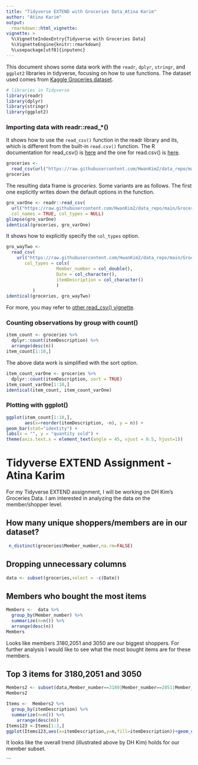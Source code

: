 ```yaml
---
title: "Tidyverse EXTEND with Groceries Data_Atina Karim"
author: "Atina Karim"
output:
  rmarkdown::html_vignette:
vignette: >
  %\VignetteIndexEntry{Tidyverse with Groceries Data}  
  %\VignetteEngine{knitr::rmarkdown} 
  %\usepackage[utf8]{inputenc}
---
```


This document shows some data work with the `readr`, `dplyr`, `stringr`, and `ggplot2` libraries in tidyverse, focusing on how to use functions. The dataset used comes from [Kaggle Groceries dataset](https://www.kaggle.com/heeraldedhia/groceries-dataset). 

```r
# libraries in Tidyverse
library(readr)
library(dplyr)
library(stringr)
library(ggplot2)
```

### Importing data with readr::read_*()

It shows how to use the `read_csv()` function in the readr library and its, which is different from the built-in `read.csv()` function. The R documentation for read_csv() is [here](https://readr.tidyverse.org/reference/read_delim.html) and the one for read.csv() is [here](https://www.rdocumentation.org/packages/utils/versions/3.6.2/topics/read.table).
```r
groceries <- 
  read_csv(url("https://raw.githubusercontent.com/HwanKim2/data_repo/main/Groceries_dataset.csv"))
groceries
```

The resulting data frame is *groceries*. Some variants are as follows. The first one explicitly writes down the default options in the function.
```r
gro_varOne <- readr::read_csv(
  url("https://raw.githubusercontent.com/HwanKim2/data_repo/main/Groceries_dataset.csv"),
  col_names = TRUE, col_types = NULL)
glimpse(gro_varOne)
identical(groceries, gro_varOne)
```

It shows how to explicitly specify the `col_types` option.
```r
gro_wayTwo <- 
  read_csv(
    url("https://raw.githubusercontent.com/HwanKim2/data_repo/main/Groceries_dataset.csv"),
       col_types = cols(
                   Member_number = col_double(),
                   Date = col_character(),
                   itemDescription = col_character()
                   )
          )
identical(groceries, gro_wayTwo)
```
For more, you may refer to [other read_csv() vignette](https://github.com/palmorezm/FALL2020TIDYVERSE/blob/Zach_Vignette/Tidyverse_Vignette.Rmd).

### Counting observations by group with count()

```r
item_count <- groceries %>%
  dplyr::count(itemDescription) %>%
  arrange(desc(n))
item_count[1:10,]
```
The above data work is simplified with the sort option.
```r
item_count_varOne <- groceries %>%
  dplyr::count(itemDescription, sort = TRUE)
item_count_varOne[1:10,]
identical(item_count, item_count_varOne)
```

### Plotting with ggplot()
```r
ggplot(item_count[1:10,], 
       aes(x=reorder(itemDescription, -n), y = n)) +
geom_bar(stat="identity") +
labs(x = "", y = "quantity sold") +
theme(axis.text.x = element_text(angle = 45, vjust = 0.5, hjust=1))
```

# Tidyverse EXTEND Assignment - Atina Karim

For my Tidyverse EXTEND assignment, I will be working on DH Kim's Groceries Data. I am interested in analyzing the data on the member/shopper level.

## How many unique shoppers/members are in our dataset?
```r
 n_distinct(groceries$Member_number,na.rm=FALSE)
```

## Dropping unnecessary columns
```r
data <- subset(groceries,select = -c(Date))
```
## Members who bought the most items 
```r
Members <-  data %>%
  group_by(Member_number) %>%
  summarize(n=n()) %>%
  arrange(desc(n))
Members
```
Looks like members 3180,2051 and 3050 are our biggest shoppers. For further analysis I would like to see what the most bought items are for these members.

## Top 3 items for 3180,2051 and 3050

```r
Members2 <- subset(data,Member_number==3180|Member_number==2051|Member_number==3050)
Members2
```
```r
Items <-  Members2 %>%
  group_by(itemDescription) %>%
  summarize(n=n()) %>%
    arrange(desc(n))
Items123 <-Items[1:3,]
ggplot(Items123,aes(x=itemDescription,y=n,fill=itemDescription))+geom_col()+geom_text(label=(Items123$n))+ggtitle("Top 3 Items for Members 3180,2051 and 3050")
```
It looks like the overall trend (illustrated above by DH Kim) holds for our member subset.


```